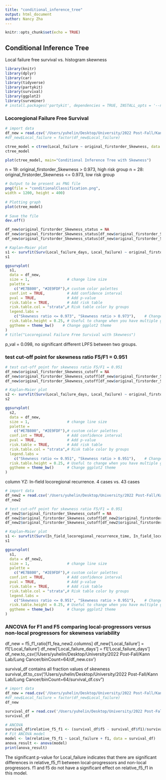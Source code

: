 ```yaml
---
title: "conditional_inference_tree"
output: html_document
author: Nancy Zha
---
```


```r
knitr::opts_chunk$set(echo = TRUE)
```

## Conditional Inference Tree
Local failure free survival vs. histogram skewness
```r
library(knitr)
library(dplyr)
library(car)
library(tidyverse)
library(partykit)
library(survival)
library(ggplot2)
library(survminer)
# install.packages('partykit', dependencies = TRUE, INSTALL_opts = '--no-lock')
```

### Locoregional Failure Free Survival
```r
# import data
df_new = read.csv('/Users/yuhelin/Desktop/University/2022 Post-Fall/Kann Lab/Lung Cancer/binCount=64/df_new.csv')
#df_new$Local_failure = factor(df_new$Local_failure)
```


```r
ctree_model = ctree(Local_failure ~ original_firstorder_Skewness, data = df_new)
ctree_model
```

```r
plot(ctree_model, main="Conditional Inference Tree with Skewness")
```
n = 19: original_firstorder_Skewness > 0.973, high risk group
n = 28: original_firstorder_Skewness <= 0.973, low risk group

```r
# Output to be present as PNG file
png(file = "conditionalClassification.png",
width = 1200, height = 400)
  
# Plotting graph
plot(ctree_model)
  
# Save the file
dev.off()
```

```r
df_new$original_firstorder_Skewness_status = NA
df_new$original_firstorder_Skewness_status[df_new$original_firstorder_Skewness > 0.973] <- 1
df_new$original_firstorder_Skewness_status[df_new$original_firstorder_Skewness <= 0.973] <- 0
```

```r
# Kaplan–Maier plot
s1 <- survfit(Surv(Local_failure_days, Local_failure) ~ original_firstorder_Skewness_status, data = df_new)
s1
```
```r
ggsurvplot(
  s1,
  data = df_new,
  size = 1,                 # change line size
  palette =
    c("#E7B800", "#2E9FDF"),# custom color palettes
  conf.int = TRUE,          # Add confidence interval
  pval = TRUE,              # Add p-value
  risk.table = TRUE,        # Add risk table
  risk.table.col = "strata",# Risk table color by groups
  legend.labs =
    c("Skewness ratio <= 0.973", "Skewness ratio > 0.973"),    # Change legend labels
  risk.table.height = 0.25, # Useful to change when you have multiple groups
  ggtheme = theme_bw()    # Change ggplot2 theme
)
# title("Locoregional Failure Free Survival with Skewness")
```
p_val = 0.098, no significant different LPFS between two groups.

### test cut-off point for skewness ratio F5/F1 = 0.951
```r
# test cut-off point for skewness ratio F5/F1 = 0.951
df_new$original_firstorder_Skewness_cutoff = NA
df_new$original_firstorder_Skewness_cutoff[df_new$original_firstorder_Skewness > 0.951] <- 1
df_new$original_firstorder_Skewness_cutoff[df_new$original_firstorder_Skewness <= 0.951] <- 0
```

```r
# Kaplan–Maier plot
s2 <- survfit(Surv(Local_failure_days, Local_failure) ~ original_firstorder_Skewness_cutoff, data = df_new)
s2
```

```r
ggsurvplot(
  s2,
  data = df_new,
  size = 1,                 # change line size
  palette =
    c("#E7B800", "#2E9FDF"),# custom color palettes
  conf.int = TRUE,          # Add confidence interval
  pval = TRUE,              # Add p-value
  risk.table = TRUE,        # Add risk table
  risk.table.col = "strata",# Risk table color by groups
  legend.labs =
    c("Skewness ratio <= 0.951", "Skewness ratio > 0.951"),    # Change legend labels
  risk.table.height = 0.25, # Useful to change when you have multiple groups
  ggtheme = theme_bw()      # Change ggplot2 theme
)
```

column YZ: In-field locoregional recurrence. 4 cases vs. 43 cases

```r
# import data
df_new2 = read.csv('/Users/yuhelin/Desktop/University/2022 Post-Fall/Kann Lab/Lung Cancer/binCount=64/df_new2.csv')
df_new2
```

```r
# test cut-off point for skewness ratio F5/F1 = 0.951
df_new2$original_firstorder_Skewness_cutoff = NA
df_new2$original_firstorder_Skewness_cutoff[df_new2$original_firstorder_Skewness > 0.951] <- 1
df_new2$original_firstorder_Skewness_cutoff[df_new2$original_firstorder_Skewness <= 0.951] <- 0
```

```r
# Kaplan–Maier plot
s1 <- survfit(Surv(In_field_locoregional_recurrence_time, In_field_locoregional_recurrence) ~ original_firstorder_Skewness_cutoff, data = df_new2)
s1
```

```r
ggsurvplot(
  s1,
  data = df_new2,
  size = 1,                 # change line size
  palette =
    c("#E7B800", "#2E9FDF"),# custom color palettes
  conf.int = TRUE,          # Add confidence interval
  pval = TRUE,              # Add p-value
  risk.table = TRUE,        # Add risk table
  risk.table.col = "strata",# Risk table color by groups
  legend.labs =
    c("Skewness ratio <= 0.951", "Skewness ratio > 0.951"),    # Change legend labels
  risk.table.height = 0.25, # Useful to change when you have multiple groups
  ggtheme = theme_bw()      # Change ggplot2 theme
)
```

### ANCOVA for F1 and F5 comparing local-progressors versus non-local progressors for skewness variability

df_new = f5_f1_ratio[f1_fea_new2.columns]
df_new['Local_failure'] = f1['Local_failure']
df_new['Local_failure_days'] = f1['Local_failure_days']
df_new.to_csv('/Users/yuhelin/Desktop/University/2022 Post-Fall/Kann Lab/Lung Cancer/binCount=64/df_new.csv')

survival_df contains all fraction values of skewness
survival_df.to_csv("/Users/yuhelin/Desktop/University/2022 Post-Fall/Kann Lab/Lung Cancer/binCount=64/survival_df.csv")
```r
# import data
df_new = read.csv('/Users/yuhelin/Desktop/University/2022 Post-Fall/Kann Lab/Lung Cancer/binCount=64/df_new.csv')
#df_new$Local_failure = factor(df_new$Local_failure)
df_new
```

```r
survival_df = read.csv('/Users/yuhelin/Desktop/University/2022 Post-Fall/Kann Lab/Lung Cancer/binCount=64/survival_df.csv')
survival_df
```

```r
# ANCOVA
survival_df$relative_f5_f1 <- (survival_df$f5 - survival_df$f1)/survival_df$f1
# Fit ANCOVA model
model <- lm(relative_f5_f1 ~ Local_failure + f1, data = survival_df)
anova_result <- anova(model)
print(anova_result)
```
The significant p-value for Local_failure indicates that there are significant differences in relative_f5_f1 between local-progressors and non-local progressors.
f1 and f5 do not have a significant effect on relative_f5_f1 in this model.








